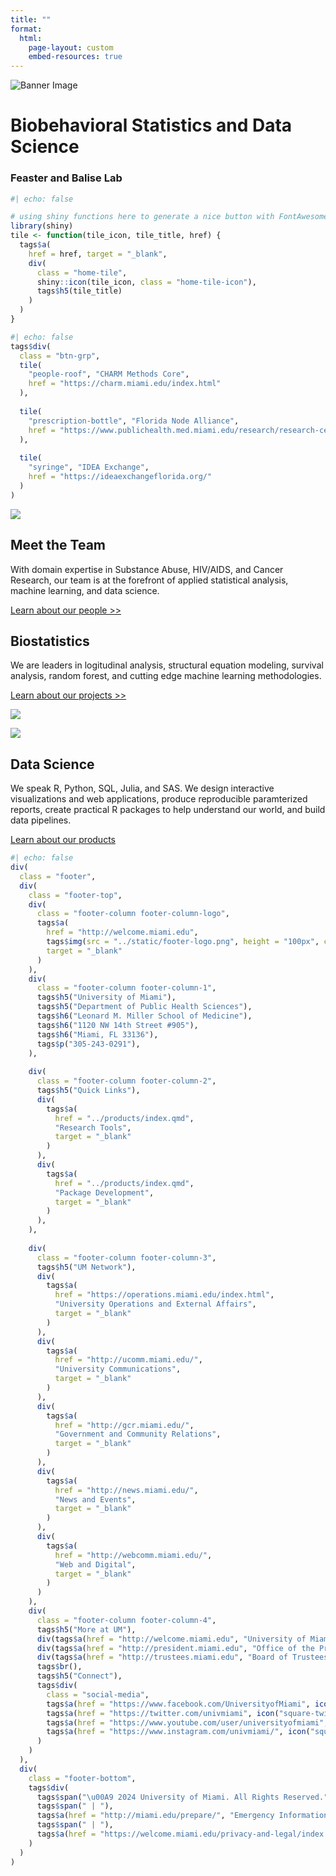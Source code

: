 ```yaml
---
title: ""
format: 
  html:
    page-layout: custom
    embed-resources: true
---
```


<!----- start hero panel -------->

```{=html}
<!-- Using raw html here is the path of least resistance for creating the hero panel. You only need a container div holding the image and some text. If your text has more than one line (like this one will), wrap the text in its own div -->
<div class="hero-panel column-screen">
  <img class="banner" src="hero-image.jpg" alt="Banner Image">
  <div class="banner-txt">
    <h1>Biobehavioral Statistics and Data Science</h1>
    <h3>Feaster and Balise Lab</h3>
  </div>
</div>
```



<!----- start project buttons -------->

```r
#| echo: false

# using shiny functions here to generate a nice button with FontAwesome icons
library(shiny)
tile <- function(tile_icon, tile_title, href) {
  tags$a(
    href = href, target = "_blank",
    div(
      class = "home-tile",
      shiny::icon(tile_icon, class = "home-tile-icon"),
      tags$h5(tile_title)
    )
  )
}
```

```r
#| echo: false
tags$div(
  class = "btn-grp",
  tile(
    "people-roof", "CHARM Methods Core",
    href = "https://charm.miami.edu/index.html"
  ),
  
  tile(
    "prescription-bottle", "Florida Node Alliance",
    href = "https://www.publichealth.med.miami.edu/research/research-centers/florida-node-alliance-fna/about-the-fna/index.html"
  ),
  
  tile(
    "syringe", "IDEA Exchange",
    href = "https://ideaexchangeflorida.org/"
  )
)
```


<!----- start people section -------->
::: { .home-wrapper }

::: { .image-wrapper }

![](meet-the-team-pic.jpeg)

:::

::: { .card-info }

## Meet the Team

With domain expertise in Substance Abuse, HIV/AIDS, and Cancer Research, our team is at the forefront of applied statistical analysis, machine learning, and data science.

[Learn about our people >>](../people/index.qmd)

:::

:::



<!----- start projects -------->
::: { .home-wrapper }

::: { .card-info }

## Biostatistics

We are leaders in logitudinal analysis, structural equation modeling, survival analysis, random forest, and cutting edge machine learning methodologies.

[Learn about our projects >>](../projects/index.qmd)

:::

::: { .image-wrapper }

![](biostatistics-pic.jpeg)
:::

:::



<!----- start products -------->
::: { .home-wrapper }

::: { .image-wrapper }

![](data-science-pic.jpeg)

:::

::: { .card-info }

## Data Science

We speak R, Python, SQL, Julia, and SAS. We design interactive visualizations and web applications, produce reproducible paramterized reports, create practical R packages to help understand our world, and build data pipelines.

[Learn about our products](../products/index.qmd)
:::

:::

<!------------------------------------------------------------->



<!------------------------------------------------------------->
<!----- start footer -------->
```r
#| echo: false
div(
  class = "footer",
  div(
    class = "footer-top",
    div(
      class = "footer-column footer-column-logo", 
      tags$a(
        href = "http://welcome.miami.edu",
        tags$img(src = "../static/footer-logo.png", height = "100px", class = "footer-logo"),
        target = "_blank"
      )
    ),
    div(
      class = "footer-column footer-column-1", 
      tags$h5("University of Miami"),
      tags$h5("Department of Public Health Sciences"),
      tags$h6("Leonard M. Miller School of Medicine"),
      tags$h6("1120 NW 14th Street #905"),
      tags$h6("Miami, FL 33136"),
      tags$p("305-243-0291"),
    ),
    
    div(
      class = "footer-column footer-column-2", 
      tags$h5("Quick Links"),
      div(
        tags$a(
          href = "../products/index.qmd", 
          "Research Tools", 
          target = "_blank"
        )
      ),
      div(
        tags$a(
          href = "../products/index.qmd",
          "Package Development", 
          target = "_blank"
        )
      ),
    ),
    
    div(
      class = "footer-column footer-column-3",
      tags$h5("UM Network"),
      div(
        tags$a(
          href = "https://operations.miami.edu/index.html", 
          "University Operations and External Affairs", 
          target = "_blank"
        )
      ),
      div(
        tags$a(
          href = "http://ucomm.miami.edu/", 
          "University Communications", 
          target = "_blank"
        ) 
      ),
      div(
        tags$a(
          href = "http://gcr.miami.edu/", 
          "Government and Community Relations", 
          target = "_blank"
        )
      ),
      div(
        tags$a(
          href = "http://news.miami.edu/", 
          "News and Events", 
          target = "_blank"
        )
      ),
      div(
        tags$a(
          href = "http://webcomm.miami.edu/", 
          "Web and Digital",
          target = "_blank"
        )
      )
    ),
    div(
      class = "footer-column footer-column-4",
      tags$h5("More at UM"),
      div(tags$a(href = "http://welcome.miami.edu", "University of Miami", target = "_blank")),
      div(tags$a(href = "http://president.miami.edu", "Office of the President", target = "_blank")),
      div(tags$a(href = "http://trustees.miami.edu", "Board of Trustees", target = "_blank")),
      tags$br(),
      tags$h5("Connect"),
      tags$div(
        class = "social-media",
        tags$a(href = "https://www.facebook.com/UniversityofMiami", icon("square-facebook", lib = "font-awesome"), target = "_blank"),
        tags$a(href = "https://twitter.com/univmiami", icon("square-twitter", lib = "font-awesome"), target = "_blank"),
        tags$a(href = "https://www.youtube.com/user/universityofmiami", icon("square-youtube", lib = "font-awesome"), target = "_blank"),
        tags$a(href = "https://www.instagram.com/univmiami/", icon("square-instagram", lib = "font-awesome"), target = "_blank"),
      )
    )
  ),
  div(
    class = "footer-bottom",
    tags$div(
      tags$span("\u00A9 2024 University of Miami. All Rights Reserved."),
      tags$span(" | "),
      tags$a(href = "http://miami.edu/prepare/", "Emergency Information", target = "_blank"),
      tags$span(" | "),
      tags$a(href = "https://welcome.miami.edu/privacy-and-legal/index.html", "Privacy Statement & Legal Notices", target = "_blank"),
    )
  )
)
```
